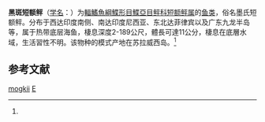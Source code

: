 {{Speciesbox
| name = 黑斑短额鲆
| status = NE
| status_system = IUCN3.1
| image = 
| genus = Engyprosopon
| species = mogkii
| authority = (Bleeker, 1854)<ref name='id8660'>{{cite web| url =http://www.bioinfo.cn/db05/BjdwSpecies.php?action=view&id=8660| title =黑斑短额鲆| work =《中国动物物种编目数据库》| publisher =中国科学院微生物研究所| author =中国科学院动物研究所| accessdate =2009-04-16| deadurl =yes| archiveurl =https://web.archive.org/web/20160305012612/http://www.bioinfo.cn/db05/BjdwSpecies.php?action=view&id=8660| archivedate =2016-03-05}}</ref>
| synonyms = *''Rhombus mogkii, Bleeker, 1854''
*''Engyprosopon mogki, Bleeker, 1854''
}}

'''黑斑短额鲆'''（[[学名|学名]]：{{lang|la|''Engyprosopon mogkii''}}）为[[輻鰭魚綱|輻鰭魚綱]][[鰈形目|鰈形目]][[鰈亞目|鰈亞目]][[鲆科|鲆科]][[短额鲆属|短额鲆属]]的[[鱼类|鱼类]]，俗名墨氏短额鲆。分布于西达印度南侧、南达印度尼西亚、东北达菲律宾以及广东九龙半岛等，属于热带底层海鱼，棲息深度2-189公尺，體長可達11公分，棲息在底層水域，生活習性不明。该物种的模式产地在苏拉威西岛。<ref name='id8660'/>

== 参考文献 ==
{{reflist}}

{{Wikispecies|Engyprosopon mogkii}}
{{Taxonbar|from=Q1044953}}

[[Category:短额鲆属|mogkii]]
[[Category:1854年描述的魚類|E]]


{{鰈形目小作品}}